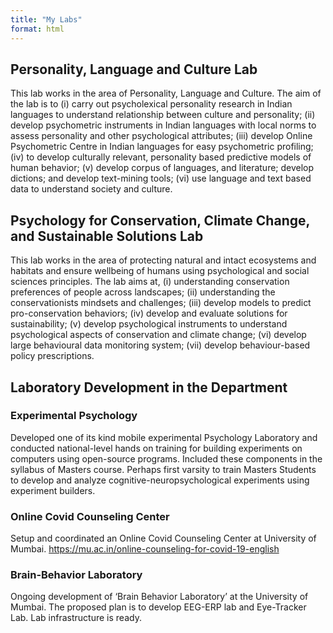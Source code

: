 ```yaml
---
title: "My Labs"
format: html
---
```


## **Personality, Language and Culture Lab**

This lab works in the area of Personality, Language and Culture. The aim of the lab is to (i) carry out psycholexical personality research in Indian languages to understand relationship between culture and personality; (ii) develop psychometric instruments in Indian languages with local norms to assess personality and other psychological attributes; (iii) develop Online Psychometric Centre in Indian languages for easy psychometric profiling; (iv) to develop culturally relevant, personality based predictive models of human behavior; (v) develop corpus of languages, and literature; develop dictions; and develop text-mining tools; (vi) use language and text based data to understand society and culture.

## **Psychology for Conservation, Climate Change, and Sustainable Solutions Lab**

This lab works in the area of protecting natural and intact ecosystems and habitats and ensure wellbeing of humans using psychological and social sciences principles. The lab aims at, (i) understanding conservation preferences of people across landscapes; (ii) understanding the conservationists mindsets and challenges; (iii) develop models to predict pro-conservation behaviors; (iv) develop and evaluate solutions for sustainability; (v) develop psychological instruments to understand psychological aspects of conservation and climate change; (vi) develop large behavioural data monitoring system; (vii) develop behaviour-based policy prescriptions.

## **Laboratory Development in the Department**

### **Experimental Psychology**

Developed one of its kind mobile experimental Psychology Laboratory and conducted national-level hands on training for building experiments on computers using open-source programs. Included these components in the syllabus of Masters course. Perhaps first varsity to train Masters Students to develop and analyze cognitive-neuropsychological experiments using experiment builders.

### **Online Covid Counseling Center**

Setup and coordinated an Online Covid Counseling Center at University of Mumbai. <https://mu.ac.in/online-counseling-for-covid-19-english>

### **Brain-Behavior Laboratory**

Ongoing development of ‘Brain Behavior Laboratory’ at the University of Mumbai. The proposed plan is to develop EEG-ERP lab and Eye-Tracker Lab. Lab infrastructure is ready.
